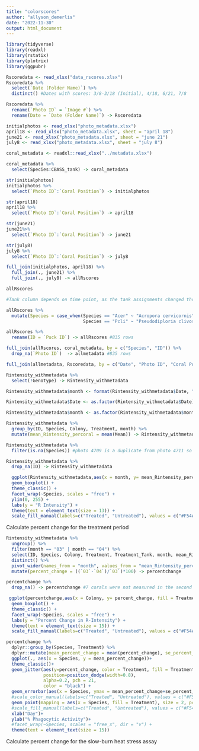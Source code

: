 ```yaml
---
title: "colorscores"
author: "allyson_demerlis"
date: "2022-11-30"
output: html_document
---
```


```r
library(tidyverse)
library(readxl)
library(rstatix)
library(plotrix)
library(ggpubr)

Rscoredata <- read_xlsx("data_rscores.xlsx")
Rscoredata %>% 
  select(`Date (Folder Name)`) %>% 
  distinct() #Dates with scores: 3/8-3/18 (Initial), 4/18, 6/21, 7/8 

Rscoredata %>% 
  rename(`Photo ID` = `Image #`) %>% 
  rename(Date = `Date (Folder Name)`) -> Rscoredata

initialphotos <- read_xlsx("photo_metadata.xlsx")
april18 <- read_xlsx("photo_metadata.xlsx", sheet = "april 18")
june21 <- read_xlsx("photo_metadata.xlsx", sheet = "june 21")
july8 <- read_xlsx("photo_metadata.xlsx", sheet = "july 8")

coral_metadata <- readxl::read_xlsx("../metadata.xlsx")

coral_metadata %>% 
  select(Species:CBASS_tank) -> coral_metadata
```


```r
str(initialphotos) 
initialphotos %>% 
  select(`Photo ID`:`Coral Position`) -> initialphotos

str(april18)
april18 %>% 
  select(`Photo ID`:`Coral Position`) -> april18

str(june21) 
june21%>% 
  select(`Photo ID`:`Coral Position`) -> june21

str(july8)
july8 %>% 
  select(`Photo ID`:`Coral Position`) -> july8

full_join(initialphotos, april18) %>% 
  full_join(., june21) %>% 
  full_join(., july8) -> allRscores

allRscores

#Tank column depends on time point, as the tank assignments changed throughout timeline. But, should be able to use the Puck ID + Species as the unique identifier

allRscores %>% 
  mutate(Species = case_when(Species == "Acer" ~ "Acropora cervicornis",
                             Species == "Pcli" ~ "Pseudodiploria clivosa")) -> allRscores

allRscores %>% 
  rename(ID = `Puck ID`) -> allRscores #835 rows

full_join(allRscores, coral_metadata, by = c("Species", "ID")) %>% 
  drop_na(`Photo ID`)  -> allmetadata #835 rows 

full_join(allmetadata, Rscoredata, by = c("Date", "Photo ID", "Coral Position")) -> Rintensity_withmetadata

Rintensity_withmetadata %>% 
  select(!Genotype) -> Rintensity_withmetadata

Rintensity_withmetadata$month <- format(Rintensity_withmetadata$Date, "%m")

Rintensity_withmetadata$Date <- as.factor(Rintensity_withmetadata$Date)

Rintensity_withmetadata$month <- as.factor(Rintensity_withmetadata$month)

Rintensity_withmetadata %>% 
  group_by(ID, Species, Colony, Treatment, month) %>% 
  mutate(mean_Rintensity_percoral = mean(Mean)) -> Rintensity_withmetadata

Rintensity_withmetadata %>% 
  filter(is.na(Species)) #photo 4709 is a duplicate from photo 4711 so I already have these values in the spreadsheet

Rintensity_withmetadata %>% 
  drop_na(ID) -> Rintensity_withmetadata
``` 


```r
  ggplot(Rintensity_withmetadata,aes(x = month, y= mean_Rintensity_percoral, fill = Treatment)) + 
  geom_boxplot() + 
  theme_classic() +
  facet_wrap(~Species, scales = "free") +
  ylim(0, 255) +
  labs(y = "R Intensity") +
  theme(text = element_text(size = 13)) + 
  scale_fill_manual(labels=c("Treated", "Untreated"), values = c("#F54A34", "#60DBDB"))
```

Calculate percent change for the treatment period 
```r
Rintensity_withmetadata %>% 
  ungroup() %>% 
  filter(month == "03" | month == "04") %>% 
  select(ID, Species, Colony, Treatment, Treatment_Tank, month, mean_Rintensity_percoral) %>% 
  distinct() %>% 
  pivot_wider(names_from = "month", values_from = "mean_Rintensity_percoral") %>% 
  mutate(percent_change = ((`03`-`04`)/`03`)*100) -> percentchange

percentchange %>% 
  drop_na() -> percentchange #7 corals were not measured in the second time point 
```


```r
 ggplot(percentchange,aes(x = Colony, y= percent_change, fill = Treatment)) + 
  geom_boxplot() + 
  theme_classic() +
  facet_wrap(~Species, scales = "free") +
  labs(y = "Percent Change in R-Intensity") +
  theme(text = element_text(size = 15)) + 
  scale_fill_manual(labels=c("Treated", "Untreated"), values = c("#F54A34", "#60DBDB"))
```

```r
percentchange %>% 
  dplyr::group_by(Species, Treatment) %>% 
  dplyr::mutate(mean_percent_change = mean(percent_change), se_percent_change = sd(percent_change)) %>% 
  ggplot(., aes(x = Species, y = mean_percent_change))+
  theme_classic()+
  geom_jitter(aes(y=percent_change, color = Treatment, fill = Treatment),
              position=position_dodge(width=0.8),
              alpha=0.2, pch = 21,
              color = "black") +
  geom_errorbar(aes(x = Species, ymax = mean_percent_change+se_percent_change, ymin = mean_percent_change-se_percent_change, color = Treatment), width = .2, position = position_dodge(width=0.8)) +
  #scale_color_manual(labels=c("Treated", "Untreated"), values = c("#F54A34", "#60DBDB")) +
  geom_point(mapping = aes(x = Species, fill = Treatment), size = 2, pch = 21, color = "black", position = position_dodge(width=0.8))+
  #scale_fill_manual(labels=c("Treated", "Untreated"), values = c("#F54A34", "#60DBDB")) +
  xlab("Day")+
  ylab("% Phagocytic Activity")+
  #facet_wrap(~Species, scales = "free_x", dir = "v") +
  theme(text = element_text(size = 15))
```



Calculate percent change for the slow-burn heat stress assay
```r

```

 